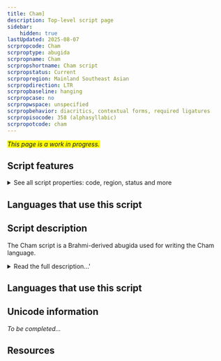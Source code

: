```yaml
---
title: Cham]
description: Top-level script page
sidebar:
    hidden: true
lastUpdated: 2025-08-07
scrpropcode: Cham
scrproptype: abugida
scrpropname: Cham
scrpropshortname: Cham script
scrpropstatus: Current
scrpropregion: Mainland Southeast Asian
scrpropdirection: LTR
scrpropbaseline: hanging
scrpropcase: no
scrpropwspace: unspecified
scrpropbehavior: diacritics, contextual forms, required ligatures
scrpropisocode: 358 (alphasyllabic)
scrpropotcode: cham
---
```


<span style='background-color:yellow'>_This page is a work in progress._</span>


## Script features

<details>
<summary> See all script properties: code, region, status and more</summary>
<ScriptInfo />
</details>

## Languages that use this script

<WsList script='Cham' wsMax='5' />

## Script description

The Cham script is a Brahmi-derived abugida used for writing the Cham language.

<details><summary>Read the full description...'</summary>_Not yet available._</details>

## Languages that use this script

<WsList script='Cham' wsMax='5' />

## Unicode information

_To be completed..._

## Resources

<ScriptResources detailSummary='seemore' />

